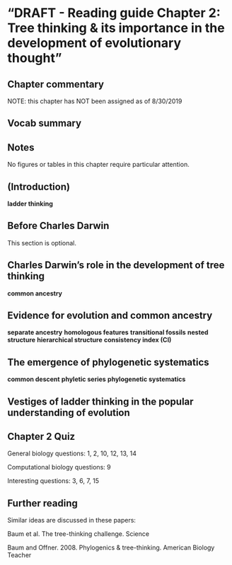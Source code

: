 # "DRAFT - Reading guide Chapter 2: Tree thinking & its importance in the development of evolutionary thought" {#ch1}

## Chapter commentary {-}

NOTE: this chapter has NOT been assigned as of 8/30/2019

## Vocab summary

## Notes

No figures or tables in this chapter require particular attention.

## (Introduction)

**ladder thinking**

## Before Charles Darwin

This section is optional.

## Charles Darwin's role in the development of tree thinking

**common ancestry**

## Evidence for evolution and common ancestry

**separate ancestry**
**homologous features**
**transitional fossils**
**nested structure**
**hierarchical structure**
**consistency index (CI)**


## The emergence of phylogenetic systematics

**common descent**
**phyletic series**
**phylogenetic systematics**



## Vestiges of ladder thinking in the popular understanding of evolution


## Chapter 2 Quiz

General biology questions:
1, 2, 10, 12, 13, 14

Computational biology questions:
9

Interesting questions:
3, 6, 7, 15

## Further reading

Similar ideas are discussed in these papers:

Baum et al. The tree-thinking challenge.  Science

Baum and Offner.  2008.  Phylogenics & tree-thinking.  American Biology Teacher


